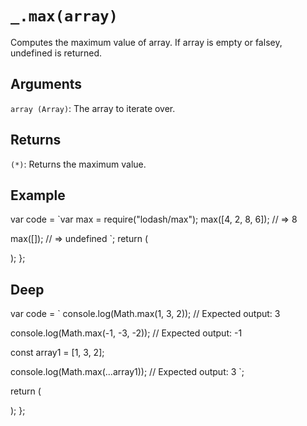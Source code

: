 # `_.max(array)`

Computes the maximum value of array. If array is empty or falsey, undefined is returned.

## Arguments

`array (Array)`: The array to iterate over.

## Returns

`(*)`: Returns the maximum value.

## Example


  var code = `var max = require("lodash/max");
max([4, 2, 8, 6]);
// => 8
 
max([]);
// => undefined
`;
  return (
    <div>
      <Embed source={code} />
    </div>
  );
};

<Demo />

## Deep

  var code = `
console.log(Math.max(1, 3, 2));
// Expected output: 3

console.log(Math.max(-1, -3, -2));
// Expected output: -1

const array1 = [1, 3, 2];

console.log(Math.max(...array1));
// Expected output: 3
`;

return (

<div>
  <Embed source={code} />
</div>
); 
};

<DeepDemo />
